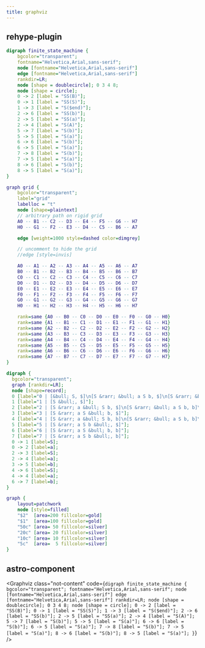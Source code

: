 ```yaml
---
title: graphviz
---
```


## rehype-plugin

```dot
digraph finite_state_machine {
    bgcolor="transparent";
    fontname="Helvetica,Arial,sans-serif";
    node [fontname="Helvetica,Arial,sans-serif"]
    edge [fontname="Helvetica,Arial,sans-serif"]
    rankdir=LR;
    node [shape = doublecircle]; 0 3 4 8;
    node [shape = circle];
    0 -> 2 [label = "SS(B)"];
    0 -> 1 [label = "SS(S)"];
    1 -> 3 [label = "S($end)"];
    2 -> 6 [label = "SS(b)"];
    2 -> 5 [label = "SS(a)"];
    2 -> 4 [label = "S(A)"];
    5 -> 7 [label = "S(b)"];
    5 -> 5 [label = "S(a)"];
    6 -> 6 [label = "S(b)"];
    6 -> 5 [label = "S(a)"];
    7 -> 8 [label = "S(b)"];
    7 -> 5 [label = "S(a)"];
    8 -> 6 [label = "S(b)"];
    8 -> 5 [label = "S(a)"];
}
```

```dot
graph grid {
	bgcolor="transparent";
	label="grid"
	labelloc = "t"
	node [shape=plaintext]
	// arbitrary path on rigid grid
	A0 -- B1 -- C2 -- D3 -- E4 -- F5 -- G6 -- H7
	H0 -- G1 -- F2 -- E3 -- D4 -- C5 -- B6 -- A7

	edge [weight=1000 style=dashed color=dimgrey]

	// uncomment to hide the grid
	//edge [style=invis]

	A0 -- A1 -- A2 -- A3 -- A4 -- A5 -- A6 -- A7
	B0 -- B1 -- B2 -- B3 -- B4 -- B5 -- B6 -- B7
	C0 -- C1 -- C2 -- C3 -- C4 -- C5 -- C6 -- C7
	D0 -- D1 -- D2 -- D3 -- D4 -- D5 -- D6 -- D7
	E0 -- E1 -- E2 -- E3 -- E4 -- E5 -- E6 -- E7
	F0 -- F1 -- F2 -- F3 -- F4 -- F5 -- F6 -- F7
	G0 -- G1 -- G2 -- G3 -- G4 -- G5 -- G6 -- G7
	H0 -- H1 -- H2 -- H3 -- H4 -- H5 -- H6 -- H7

	rank=same {A0 -- B0 -- C0 -- D0 -- E0 -- F0 -- G0 -- H0}
	rank=same {A1 -- B1 -- C1 -- D1 -- E1 -- F1 -- G1 -- H1}
	rank=same {A2 -- B2 -- C2 -- D2 -- E2 -- F2 -- G2 -- H2}
	rank=same {A3 -- B3 -- C3 -- D3 -- E3 -- F3 -- G3 -- H3}
	rank=same {A4 -- B4 -- C4 -- D4 -- E4 -- F4 -- G4 -- H4}
	rank=same {A5 -- B5 -- C5 -- D5 -- E5 -- F5 -- G5 -- H5}
	rank=same {A6 -- B6 -- C6 -- D6 -- E6 -- F6 -- G6 -- H6}
	rank=same {A7 -- B7 -- C7 -- D7 -- E7 -- F7 -- G7 -- H7}
}
```

```dot
digraph {
  bgcolor="transparent";
  graph [rankdir=LR];
  node [shape=record];
  0 [label="0 | [&bull; S, $]\n[S &rarr; &bull; a S b, $]\n[S &rarr; &bull;, $]"];
  1 [label="1 | [S &bull;, $]"];
  2 [label="2 | [S &rarr; a &bull; S b, $]\n[S &rarr; &bull; a S b, b]\n[S &rarr; &bull;, b]"];
  3 [label="3 | [S &rarr; a S &bull; b, $]"];
  4 [label="4 | [S &rarr; a &bull; S b, b]\n[S &rarr; &bull; a S b, b]\n[S &rarr; &bull;, b]"];
  5 [label="5 | [S &rarr; a S b &bull;, $]"];
  6 [label="6 | [S &rarr; a S &bull; b, b]"];
  7 [label="7 | [S &rarr; a S b &bull;, b]"];
  0 -> 1 [label=S];
  0 -> 2 [label=a];
  2 -> 3 [label=S];
  2 -> 4 [label=a];
  3 -> 5 [label=b];
  4 -> 6 [label=S];
  4 -> 4 [label=a];
  6 -> 7 [label=b];
}
```

```dot
graph {
	layout=patchwork
	node [style=filled]
	"$2"  [area=200 fillcolor=gold]
	"$1"  [area=100 fillcolor=gold]
	"50c" [area= 50 fillcolor=silver]
	"20c" [area= 20 fillcolor=silver]
	"10c" [area= 10 fillcolor=silver]
	"5c"  [area=  5 fillcolor=silver]
}
```

## astro-component


<Graphviz
  class="not-content"
  code={`digraph finite_state_machine {
    bgcolor="transparent";
    fontname="Helvetica,Arial,sans-serif";
    node [fontname="Helvetica,Arial,sans-serif"]
    edge [fontname="Helvetica,Arial,sans-serif"]
    rankdir=LR;
    node [shape = doublecircle]; 0 3 4 8;
    node [shape = circle];
    0 -> 2 [label = "SS(B)"];
    0 -> 1 [label = "SS(S)"];
    1 -> 3 [label = "S($end)"];
    2 -> 6 [label = "SS(b)"];
    2 -> 5 [label = "SS(a)"];
    2 -> 4 [label = "S(A)"];
    5 -> 7 [label = "S(b)"];
    5 -> 5 [label = "S(a)"];
    6 -> 6 [label = "S(b)"];
    6 -> 5 [label = "S(a)"];
    7 -> 8 [label = "S(b)"];
    7 -> 5 [label = "S(a)"];
    8 -> 6 [label = "S(b)"];
    8 -> 5 [label = "S(a)"];
}`}
/>
